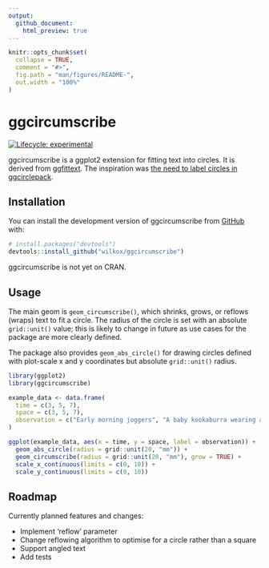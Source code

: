 ```yaml
---
output: 
  github_document:
    html_preview: true
---
```


<!-- README.md is generated from README.Rmd. Please edit that file -->

```r
knitr::opts_chunk$set(
  collapse = TRUE,
  comment = "#>",
  fig.path = "man/figures/README-",
  out.width = "100%"
)
```

# ggcircumscribe

<!-- badges: start -->
[![Lifecycle: experimental](https://img.shields.io/badge/lifecycle-experimental-orange.svg)](https://lifecycle.r-lib.org/articles/stages.html#experimental)
<!-- badges: end -->

ggcircumscribe is a ggplot2 extension for fitting text into circles. It is derived from [ggfittext](https://wilkox.org/ggfittext). The inspiration was [the need to label circles in ggcirclepack](https://github.com/teunbrand/ggplot-extension-club/discussions/15).

## Installation

You can install the development version of ggcircumscribe from [GitHub](https://github.com/) with:

``` r
# install.packages("devtools")
devtools::install_github("wilkox/ggcircumscribe")
```

ggcircumscribe is not yet on CRAN.

## Usage

The main geom is `geom_circumscribe()`, which shrinks, grows, or reflows (wraps) text to fit a circle. The radius of the circle is set with an absolute `grid::unit()` value; this is likely to change in future as use cases for the package are more clearly defined.

The package also provides `geom_abs_circle()` for drawing circles defined with plot-scale x and y coordinates but absolute `grid::unit()` radius.

```r
library(ggplot2)
library(ggcircumscribe)

example_data <- data.frame(
  time = c(3, 5, 7),
  space = c(3, 5, 7),
  observation = c("Early morning joggers", "A baby kookaburra wearing a gown", "Cake")
)

ggplot(example_data, aes(x = time, y = space, label = observation)) +
  geom_abs_circle(radius = grid::unit(20, "mm")) +
  geom_circumscribe(radius = grid::unit(20, "mm"), grow = TRUE) +
  scale_x_continuous(limits = c(0, 10)) +
  scale_y_continuous(limits = c(0, 10))
```

## Roadmap

Currently planned features and changes:

- Implement 'reflow' parameter
- Change reflowing algorithm to optimise for a circle rather than a square
- Support angled text
- Add tests
